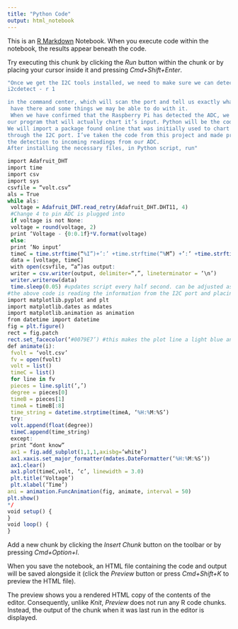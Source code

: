 ```yaml
---
title: "Python Code"
output: html_notebook
---
```


This is an [R Markdown](http://rmarkdown.rstudio.com) Notebook. When you execute code within the notebook, the results appear beneath the code. 

Try executing this chunk by clicking the *Run* button within the chunk or by placing your cursor inside it and pressing *Cmd+Shift+Enter*. 

```r
"Once we get the I2C tools installed, we need to make sure we can detect the ADC. We need to scan the I2C bus using
i2cdetect - r 1 

in the command center, which will scan the port and tell us exactly what we
 have there and some things we may be able to do with it.
 When we have confirmed that the Raspberry Pi has detected the ADC, we can begin with
our program that will actually chart it’s input. Python will be the code language used to do this.
We will import a package found online that was initially used to chart humidity and temperature
through the I2C port. I’ve taken the code from this project and made proper changes to change
the detection to incoming readings from our ADC.
After installing the necessary files, in Python script, run"

import Adafruit_DHT
import time
import csv
import sys
csvfile = “volt.csv”
als = True
while als:
 voltage = Adafruit_DHT.read_retry(Adafruit_DHT.DHT11, 4)
 #Change 4 to pin ADC is plugged into
 if voltage is not None:
 voltage = round(voltage, 2)
 print ‘Voltage - {0:0.1f}*V.format(voltage)
 else:
 print ‘No input’
 timeC = time.strftime(“%I”)+’:’ +time.strftime(“%M”) +’:’ +time.strftime(“%S”)
 data = [voltage, timeC]
 with open(csvfile, “a”)as output:
 writer = csv.writer(output, delimiter=“,”, lineterminator = ‘\n’)
 writer.writerow(data)
 time.sleep(0.05) #updates script every half second. can be adjusted as needed
#the above code is reading the information from the I2C port and placing it into a csv file. The code below takes the data from the csv file and shows it on a graph
import matplotlib.pyplot and plt
import matplotlib.dates as mdates
import matplotlib.animation as animation
from datetime import datetime 
fig = plt.figure()
rect = fig.patch
rect.set_facecolor(‘#0079E7’) #this makes the plot line a light blue and can be changed
def animate(i):
 fvolt = ‘volt.csv’
 fv = open(fvolt)
 volt = list()
 timeC = list()
 for line in fv
 pieces = line.split(‘,’)
 degree = pieces[0]
 timeB = pieces[1]
 timeA = timeB[:8]
 time_string = datetime.strptime(timeA, ‘%H:%M:%S’)
 try:
 volt.append(float(degree))
 timeC.append(time_string)
 except:
 print “dont know”
 ax1 = fig.add_subplot(1,1,1,axisbg=‘white’)
 ax1.xaxis.set_major_formatter(mdates.DateFormatter(‘%H:%M:%S’))
 ax1.clear()
 ax1.plot(timeC,volt, ‘c’, linewidth = 3.0)
 plt.title(‘Voltage’)
 plt.xlabel(‘Time’)
ani = animation.FuncAnimation(fig, animate, interval = 50)
plt.show()
*/
void setup() {
}
void loop() {
}
```

Add a new chunk by clicking the *Insert Chunk* button on the toolbar or by pressing *Cmd+Option+I*.

When you save the notebook, an HTML file containing the code and output will be saved alongside it (click the *Preview* button or press *Cmd+Shift+K* to preview the HTML file). 

The preview shows you a rendered HTML copy of the contents of the editor. Consequently, unlike *Knit*, *Preview* does not run any R code chunks. Instead, the output of the chunk when it was last run in the editor is displayed.

